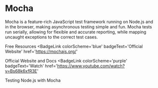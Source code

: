 # Mocha

Mocha is a feature-rich JavaScript test framework running on Node.js and in the browser, making asynchronous testing simple and fun. Mocha tests run serially, allowing for flexible and accurate reporting, while mapping uncaught exceptions to the correct test cases.

<ResourceGroupTitle>Free Resources</ResourceGroupTitle>
<BadgeLink
  colorScheme='blue'
  badgeText='Official Website'
  href='https://mochajs.org/'
>
  Official Website and Docs
</BadgeLink>
<BadgeLink
  colorScheme='purple'
  badgeText='Watch'
  href='https://www.youtube.com/watch?v=Bs68k6xfR3E'
>
  Testing Node.js with Mocha
</BadgeLink>
